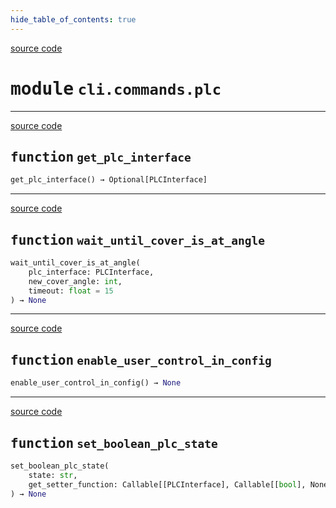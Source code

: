 ```yaml
---
hide_table_of_contents: true
---
```


<!-- markdownlint-disable -->

<a href="https://github.com/tum-esm/pyra/tree/main/packages/cli/commands/plc.py#L0" className="SourceCodeLinkBadge">source code</a>

# <kbd>module</kbd> `cli.commands.plc`





---

<a href="https://github.com/tum-esm/pyra/tree/main/packages/cli/commands/plc.py#L22" className="SourceCodeLinkBadge">source code</a>

## <kbd>function</kbd> `get_plc_interface`

```python
get_plc_interface() → Optional[PLCInterface]
```






---

<a href="https://github.com/tum-esm/pyra/tree/main/packages/cli/commands/plc.py#L71" className="SourceCodeLinkBadge">source code</a>

## <kbd>function</kbd> `wait_until_cover_is_at_angle`

```python
wait_until_cover_is_at_angle(
    plc_interface: PLCInterface,
    new_cover_angle: int,
    timeout: float = 15
) → None
```






---

<a href="https://github.com/tum-esm/pyra/tree/main/packages/core/utils/with_filelock.py#L117" className="SourceCodeLinkBadge">source code</a>

## <kbd>function</kbd> `enable_user_control_in_config`

```python
enable_user_control_in_config() → None
```






---

<a href="https://github.com/tum-esm/pyra/tree/main/packages/cli/commands/plc.py#L146" className="SourceCodeLinkBadge">source code</a>

## <kbd>function</kbd> `set_boolean_plc_state`

```python
set_boolean_plc_state(
    state: str,
    get_setter_function: Callable[[PLCInterface], Callable[[bool], NoneType]]
) → None
```






